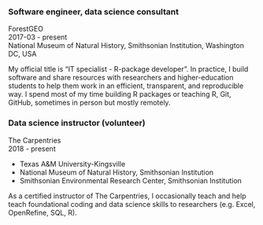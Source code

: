 ### Software engineer, data science consultant

ForestGEO  
2017-03 - present  
National Museum of Natural History, Smithsonian Institution, Washington DC, USA  

My official title is "IT specialist - R-package developer". In practice, I build software and share resources with researchers and higher-education students to help them work in an efficient, transparent, and reproducible way. I spend most of my time building R packages or teaching R, Git, GitHub, sometimes in person but mostly remotely.

### Data science instructor (volunteer)

The Carpentries  
2018 - present  

* Texas A&M University-Kingsville
* National Museum of Natural History, Smithsonian Institution
* Smithsonian Environmental Research Center, Smithsonian Institution

As a certified instructor of The Carpentries, I occasionally teach and help teach foundational coding and data science skills to researchers (e.g. Excel, OpenRefine, SQL, R).
